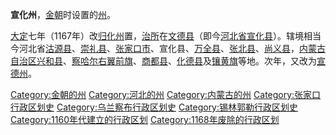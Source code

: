 {{Unreferenced|time=2021-03-18T18:44:51+00:00}}
'''宣化州'''，[[金朝|金朝]]时设置的[[州|州]]。

[[大定_(金朝)|大定]]七年（1167年）改[[归化州|归化州]]置，[[治所|治所]]在[[文德县|文德县]]（即今[[河北省|河北省]][[宣化县|宣化县]]）。辖境相当今河北省[[沽源县|沽源县]]、[[崇礼县|崇礼县]]、[[张家口市|张家口市]]、宣化县、[[万全县|万全县]]、[[张北县|张北县]]、[[尚义县|尚义县]]，[[内蒙古自治区|内蒙古自治区]][[兴和县|兴和县]]、[[察哈尔右翼前旗|察哈尔右翼前旗]]、[[商都县|商都县]]、[[化德县|化德县]]及[[镶黄旗_(内蒙古)|镶黄旗]]等地。次年，又改为[[宣德州|宣德州]]。

{{金朝行政区划小作品}}
[[Category:金朝的州|Category:金朝的州]]
[[Category:河北的州|Category:河北的州]]
[[Category:内蒙古的州|Category:内蒙古的州]]
[[Category:张家口行政区划史|Category:张家口行政区划史]]
[[Category:乌兰察布行政区划史|Category:乌兰察布行政区划史]]
[[Category:锡林郭勒行政区划史|Category:锡林郭勒行政区划史]]
[[Category:1160年代建立的行政区划|Category:1160年代建立的行政区划]]
[[Category:1168年废除的行政区划|Category:1168年废除的行政区划]]